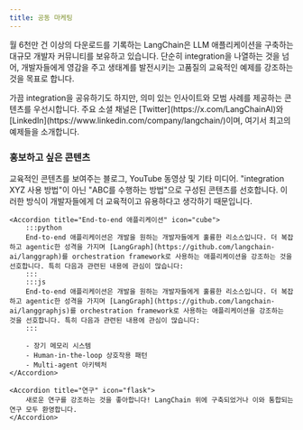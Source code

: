 ```yaml
---
title: 공동 마케팅
---
```


월 6천만 건 이상의 다운로드를 기록하는 LangChain은 LLM 애플리케이션을 구축하는 대규모 개발자 커뮤니티를 보유하고 있습니다. 단순히 integration을 나열하는 것을 넘어, 개발자들에게 영감을 주고 생태계를 발전시키는 고품질의 교육적인 예제를 강조하는 것을 목표로 합니다.

<Note>
    가끔 integration을 공유하기도 하지만, 의미 있는 인사이트와 모범 사례를 제공하는 콘텐츠를 우선시합니다. 주요 소셜 채널은 [Twitter](https://x.com/LangChainAI)와
    [LinkedIn](https://www.linkedin.com/company/langchain/)이며, 여기서 최고의 예제들을 소개합니다.
</Note>

### 홍보하고 싶은 콘텐츠

<AccordionGroup>
    <Accordion title="교육 콘텐츠" icon="graduation-cap">
        교육적인 콘텐츠를 보여주는 블로그, YouTube 동영상 및 기타 미디어. "integration XYZ 사용 방법"이 아닌 "ABC를 수행하는 방법"으로 구성된 콘텐츠를 선호합니다. 이러한 방식이 개발자들에게 더 교육적이고 유용하다고 생각하기 때문입니다.
    </Accordion>

    <Accordion title="End-to-end 애플리케이션" icon="cube">
        :::python
        End-to-end 애플리케이션은 개발을 원하는 개발자들에게 훌륭한 리소스입니다. 더 복잡하고 agentic한 성격을 가지며 [LangGraph](https://github.com/langchain-ai/langgraph)를 orchestration framework로 사용하는 애플리케이션을 강조하는 것을 선호합니다. 특히 다음과 관련된 내용에 관심이 많습니다:
        :::
        :::js
        End-to-end 애플리케이션은 개발을 원하는 개발자들에게 훌륭한 리소스입니다. 더 복잡하고 agentic한 성격을 가지며 [LangGraph](https://github.com/langchain-ai/langgraphjs)를 orchestration framework로 사용하는 애플리케이션을 강조하는 것을 선호합니다. 특히 다음과 관련된 내용에 관심이 많습니다:
        :::

        - 장기 메모리 시스템
        - Human-in-the-loop 상호작용 패턴
        - Multi-agent 아키텍처
    </Accordion>

    <Accordion title="연구" icon="flask">
        새로운 연구를 강조하는 것을 좋아합니다! LangChain 위에 구축되었거나 이와 통합되는 연구 모두 환영합니다.
    </Accordion>
</AccordionGroup>